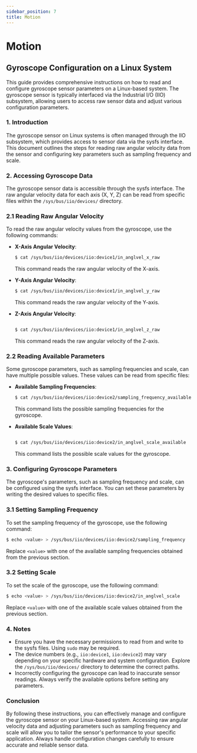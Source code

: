 ```yaml
---
sidebar_position: 7
title: Motion
---
```

# Motion

## Gyroscope Configuration on a Linux System

This guide provides comprehensive instructions on how to read and configure gyroscope sensor parameters on a Linux-based system. The gyroscope sensor is typically interfaced via the Industrial I/O (IIO) subsystem, allowing users to access raw sensor data and adjust various configuration parameters.

### 1. Introduction

The gyroscope sensor on Linux systems is often managed through the IIO subsystem, which provides access to sensor data via the sysfs interface. This document outlines the steps for reading raw angular velocity data from the sensor and configuring key parameters such as sampling frequency and scale.

### **2. Accessing Gyroscope Data**

The gyroscope sensor data is accessible through the sysfs interface. The raw angular velocity data for each axis (X, Y, Z) can be read from specific files within the `/sys/bus/iio/devices/` directory.

### **2.1 Reading Raw Angular Velocity**

To read the raw angular velocity values from the gyroscope, use the following commands:

- **X-Axis Angular Velocity**:
    
    ```bash
    $ cat /sys/bus/iio/devices/iio:device1/in_anglvel_x_raw
    ```
    
    This command reads the raw angular velocity of the X-axis.
    
- **Y-Axis Angular Velocity**:
    
    ```bash
    $ cat /sys/bus/iio/devices/iio:device1/in_anglvel_y_raw
    ```
    
    This command reads the raw angular velocity of the Y-axis.
    
- **Z-Axis Angular Velocity**:
    
    ```bash
    
    $ cat /sys/bus/iio/devices/iio:device1/in_anglvel_z_raw
    ```
    
    This command reads the raw angular velocity of the Z-axis.
    

### **2.2 Reading Available Parameters**

Some gyroscope parameters, such as sampling frequencies and scale, can have multiple possible values. These values can be read from specific files:

- **Available Sampling Frequencies**:
    
    ```bash
    $ cat /sys/bus/iio/devices/iio:device2/sampling_frequency_available
    ```
    
    This command lists the possible sampling frequencies for the gyroscope.
    
- **Available Scale Values**:
    
    ```bash
    
    $ cat /sys/bus/iio/devices/iio:device2/in_anglvel_scale_available
    ```
    
    This command lists the possible scale values for the gyroscope.
    

### **3. Configuring Gyroscope Parameters**

The gyroscope's parameters, such as sampling frequency and scale, can be configured using the sysfs interface. You can set these parameters by writing the desired values to specific files.

### **3.1 Setting Sampling Frequency**

To set the sampling frequency of the gyroscope, use the following command:

```bash
$ echo <value> > /sys/bus/iio/devices/iio:device2/sampling_frequency
```

Replace `<value>` with one of the available sampling frequencies obtained from the previous section.

### **3.2 Setting Scale**

To set the scale of the gyroscope, use the following command:

```bash
$ echo <value> > /sys/bus/iio/devices/iio:device2/in_anglvel_scale
```

Replace `<value>` with one of the available scale values obtained from the previous section.

### 4. Notes

- Ensure you have the necessary permissions to read from and write to the sysfs files. Using `sudo` may be required.
- The device numbers (e.g., `iio:device1`, `iio:device2`) may vary depending on your specific hardware and system configuration. Explore the `/sys/bus/iio/devices/` directory to determine the correct paths.
- Incorrectly configuring the gyroscope can lead to inaccurate sensor readings. Always verify the available options before setting any parameters.

### Conclusion

By following these instructions, you can effectively manage and configure the gyroscope sensor on your Linux-based system. Accessing raw angular velocity data and adjusting parameters such as sampling frequency and scale will allow you to tailor the sensor's performance to your specific application. Always handle configuration changes carefully to ensure accurate and reliable sensor data.